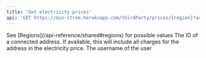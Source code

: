 ```yaml
---
title: 'Get electricity prices'
api: 'GET https://min-strom.herokuapp.com/thirdParty/prices/{region}?addressId={addressId}'
---
```

<Accordion title="Parameters">
<ParamField path="region" type="string" required="true">
  See [Regions](/api-reference/shared#regions) for possible values
</ParamField>
<ParamField query="addressId" type="string">
  The ID of a connected address. If available, this will include all charges for the address in the electricity price.
</ParamField>
</Accordion>

<Accordion title="Response">
<ResponseField name="username" type="string" required>
  The username of the user
</ResponseField>
</Accordion>